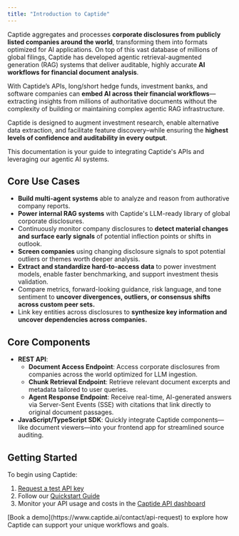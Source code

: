 ```yaml
---
title: "Introduction to Captide"
---
```


Captide aggregates and processes **corporate disclosures from publicly listed companies around the world**, transforming them into formats optimized for AI applications. On top of this vast database of millions of global filings, Captide has developed agentic retrieval-augmented generation (RAG) systems that deliver auditable, highly accurate **AI workflows for financial document analysis**.

With Captide’s APIs, long/short hedge funds, investment banks, and software companies can **embed AI across their financial workflows**—extracting insights from millions of authoritative documents without the complexity of building or maintaining complex agentic RAG infrastructure.

Captide is designed to augment investment research, enable alternative data extraction, and facilitate feature discovery–while ensuring the **highest levels of confidence and auditability in every output**.

This documentation is your guide to integrating Captide's APIs and leveraging our agentic AI systems.

## Core Use Cases

- **Build multi-agent systems** able to analyze and reason from authorative company reports.
- **Power internal RAG systems** with Captide's LLM-ready library of global corporate disclosures.
- Continuously monitor company disclosures to **detect material changes and surface early signals** of potential inflection points or shifts in outlook.
- **Screen companies** using changing disclosure signals to spot potential outliers or themes worth deeper analysis.
- **Extract and standardize hard-to-access data** to power investment models, enable faster benchmarking, and support investment thesis validation.
- Compare metrics, forward-looking guidance, risk language, and tone sentiment to **uncover divergences, outliers, or consensus shifts across custom peer sets.**
- Link key entities across disclosures to **synthesize key information and uncover dependencies across companies.**

## Core Components

- **REST API**:
  - **Document Access Endpoint**: Access corporate disclosures from companies across the world optimized for LLM ingestion.
  - **Chunk Retrieval Endpoint**: Retrieve relevant document excerpts and metadata tailored to user queries.
  - **Agent Response Endpoint**: Receive real-time, AI-generated answers via Server-Sent Events (SSE) with citations that link directly to original document passages.
- **JavaScript/TypeScript SDK**: Quickly integrate Captide components—like document viewers—into your frontend app for streamlined source auditing.

## Getting Started

To begin using Captide:

1. [Request a test API key](https://www.captide.ai/contact/api-request)
2. Follow our [Quickstart Guide](./quickstart)
3. Monitor your API usage and costs in the [Captide API dashboard](https://app.captide.co/api-dashboard)

<Info>
  [Book a demo](https://www.captide.ai/contact/api-request) to explore how Captide can support your unique workflows and goals.
</Info>